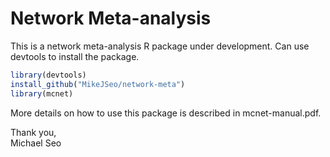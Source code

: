 # Network Meta-analysis 

This is a network meta-analysis R package under development. Can use devtools to install the package.

```r
library(devtools)
install_github("MikeJSeo/network-meta")
library(mcnet)
```

More details on how to use this package is described in mcnet-manual.pdf.

Thank you,    
Michael Seo
